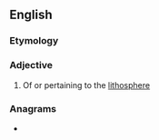 ==English==

===Etymology===
{{suffix|en|lithosphere|ic}}

===Adjective===
{{en-adj|-}}

# Of or pertaining to the [[lithosphere]]

===Anagrams===
* {{anagrams|en|spherolithic|trichophiles}}